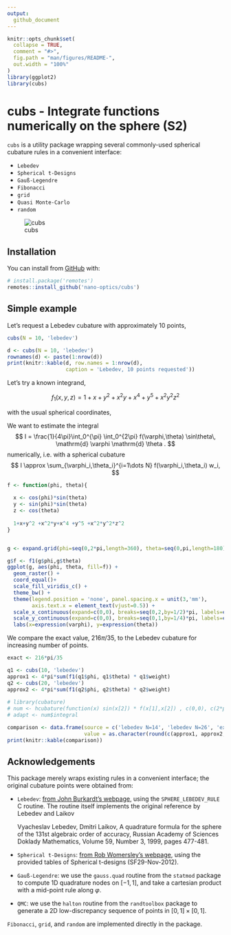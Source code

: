 ```yaml
---
output:
  github_document
---
```


<!-- README.md is generated from README.Rmd. Please edit that file -->

```r
knitr::opts_chunk$set(
  collapse = TRUE,
  comment = "#>",
  fig.path = "man/figures/README-",
  out.width = "100%"
)
library(ggplot2)
library(cubs)
```

# cubs - Integrate functions numerically on the sphere (S2)

`cubs` is a utility package wrapping several commonly-used spherical cubature rules in a convenient interface:

* `Lebedev` 
* `Spherical t-Designs`
* `Gauß-Legendre`
* `Fibonacci`
* `grid`
* `Quasi Monte-Carlo`
* `random`
  
![cubs](./man/figures/cubs.png)

## Installation

You can install from [GitHub](https://github.com/nano-optics/cubs) with:

``` r
# install.package('remotes')
remotes::install_github('nano-optics/cubs')
```

## Simple example

Let's request a Lebedev cubature with approximately 10 points,

``` r
cubs(N = 10, 'lebedev')
```

```r
d <- cubs(N = 10, 'lebedev')
rownames(d) <- paste(1:nrow(d))
print(knitr::kable(d, row.names = 1:nrow(d),
                   caption = 'Lebedev, 10 points requested'))
```

Let's try a known integrand,

$$
f_{1}(x, y, z)= 1+x+y^{2}+x^{2} y + x^{4}+y^{5}+x^{2} y^{2} z^{2}
$$

with the usual spherical coordinates,

\begin{align}
x = &\cos(\varphi)\sin(\theta)\\
y = & \sin(\varphi)\sin(\theta)\\
z = & \cos(\theta).
\end{align}

We want to estimate the integral
$$
I = \frac{1}{4\pi}\int_0^{\pi} \int_0^{2\pi}  f(\varphi,\theta)  \sin\theta\, \mathrm{d} \varphi \mathrm{d} \theta .
$$
numerically, i.e. with a spherical cubature
$$
I \approx  \sum_{\varphi_i,\theta_i}^{i=1\dots N} f(\varphi_i,\theta_i) w_i,
$$

```r
f <- function(phi, theta){
  
  x <- cos(phi)*sin(theta)
  y <- sin(phi)*sin(theta)
  z <- cos(theta)
  
  1+x+y^2 +x^2*y+x^4 +y^5 +x^2*y^2*z^2
}


g <- expand.grid(phi=seq(0,2*pi,length=360), theta=seq(0,pi,length=180))

g$f <- f1(g$phi,g$theta)
ggplot(g, aes(phi, theta, fill=f)) +
  geom_raster() +
  coord_equal()+
  scale_fill_viridis_c() +
  theme_bw() +
  theme(legend.position = 'none', panel.spacing.x = unit(3,'mm'),
        axis.text.x = element_text(vjust=0.5)) +
  scale_x_continuous(expand=c(0,0), breaks=seq(0,2,by=1/2)*pi, labels=expression(0,pi/2,pi,3*pi/2,2*pi)) +
  scale_y_continuous(expand=c(0,0), breaks=seq(0,1,by=1/4)*pi, labels=expression(0,pi/4,pi/2,3*pi/4,pi)) +
  labs(x=expression(varphi), y=expression(theta))
```

We compare the exact value, $216 \pi / 35$, to the Lebedev cubature for increasing number of points.

```r

exact <- 216*pi/35

q1 <- cubs(10, 'lebedev')
approx1 <- 4*pi*sum(f1(q1$phi, q1$theta) * q1$weight)
q2 <- cubs(20, 'lebedev')
approx2 <- 4*pi*sum(f1(q2$phi, q2$theta) * q2$weight)
                 
# library(cubature)
# num <- hcubature(function(x) sin(x[2]) * f(x[1],x[2]) , c(0,0), c(2*pi, pi), maxEval = 1e4)
# adapt <- num$integral

comparison <- data.frame(source = c('lebedev N=14', 'lebedev N=26', 'exact'), 
                         value = as.character(round(c(approx1, approx2, exact), digits = 15)))
print(knitr::kable(comparison))
```


## Acknowledgements

This package merely wraps existing rules in a convenient interface; the original cubature points were obtained from:

- `Lebedev`:  [from John Burkardt's webpage](https://people.sc.fsu.edu/~jburkardt/c_src/sphere_lebedev_rule/sphere_lebedev_rule.html), using the `SPHERE_LEBEDEV_RULE` C routine. The routine itself implements the original reference by Lebedev and Laikov

    Vyacheslav Lebedev, Dmitri Laikov,
    A quadrature formula for the sphere of the 131st
    algebraic order of accuracy,
    Russian Academy of Sciences Doklady Mathematics,
    Volume 59, Number 3, 1999, pages 477-481.

- `Spherical t-Designs`: [from Rob Womersley's webpage](https://web.maths.unsw.edu.au/~rsw/Sphere/EffSphDes/), using the provided tables of Spherical t-designs (SF29-Nov-2012). 

- `Gauß-Legendre`: we use the `gauss.quad` routine from the `statmod` package to compute 1D quadrature nodes on $[-1,1]$, and take a cartesian product with a mid-point rule along $\varphi$.

- `QMC`: we use the `halton` routine from the `randtoolbox` package to generate a 2D low-discrepancy sequence of points in $[0,1]\times[0,1]$.

`Fibonacci`, `grid`, and `random` are implemented directly in the package.



